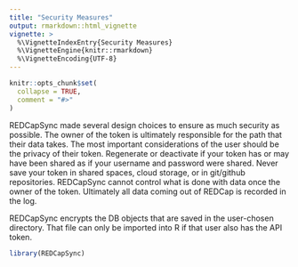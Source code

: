 ```yaml
---
title: "Security Measures"
output: rmarkdown::html_vignette
vignette: >
  %\VignetteIndexEntry{Security Measures}
  %\VignetteEngine{knitr::rmarkdown}
  %\VignetteEncoding{UTF-8}
---
```


```r
knitr::opts_chunk$set(
  collapse = TRUE,
  comment = "#>"
)
```

REDCapSync made several design choices to ensure as much security as possible. The owner of the token is ultimately responsible for the path that their data takes. The most important considerations of the user should be the privacy of their token. Regenerate or deactivate if your token has or may have been shared as if your username and password were shared. Never save your token in shared spaces, cloud storage, or in git/github repositories. REDCapSync cannot control what is done with data once the owner of the token. Ultimately all data coming out of REDCap is recorded in the log.

REDCapSync encrypts the DB objects that are saved in the user-chosen directory. That file can only be imported into R if that user also has the API token.

```r
library(REDCapSync)
```


